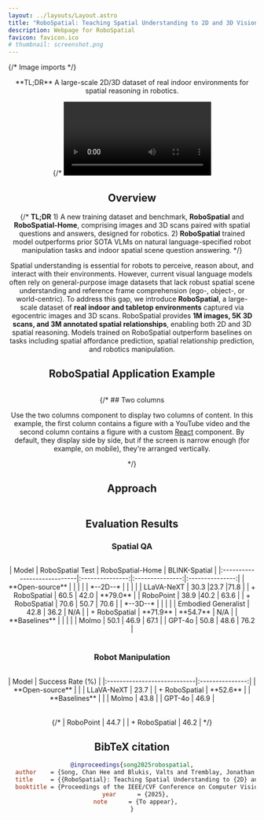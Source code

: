 ```yaml
---
layout: ../layouts/Layout.astro
title: "RoboSpatial: Teaching Spatial Understanding to 2D and 3D Vision-Language Models for Robotics"
description: Webpage for RoboSpatial
favicon: favicon.ico
# thumbnail: screenshot.png
---
```





{/* Image imports */}



<Header
  title={frontmatter.title}
  authors={[
    {
      name: "Chan Hee Song",
      url: "https://chanh.ee",
      institution: "The Ohio State University",
      notes: ["*"],
    },
    {
      name: "Valts Blukis",
      institution: "Nvidia",
      url: "https://research.nvidia.com/person/valts-blukis",
      notes: [],
    },
    {
      name: "Jonathan Tremblay",
      institution: "Nvidia",
      url: "https://research.nvidia.com/person/jonathan-tremblay",
      notes: [],
    },
    {
      name: "Stephen Tyree",
      institution: "Nvidia",
      url: "https://research.nvidia.com/person/stephen-tyree",
    },
    {
      name: "Yu Su",
      url: "https://ysu1989.github.io/",
      institution: "The Ohio State University",
    },
    {
      name: "Stan Birchfield",
      url: "https://research.nvidia.com/person/stan-birchfield",
      institution: "Nvidia",
    },
  ]}
  conference="CVPR 2025"
  notes={[
    {
      symbol: "*",
      text: "Work done during Nvidia internship",
    },
  ]}
  links={[
    {
      name: "ArXiv",
      url: "https://arxiv.org/abs/2411.16537",
      icon: "fa-solid:file-pdf",
    },
    {
      name: "Code (TBA)",
      url: "",
      icon: "mdi:github",
      disabled: true,
    },
    {
      name: "Dataset (TBA)",
      url: "",
      icon: "mdi:database",
      disabled: true
    },
  ]}
  />

<div className="center-text">
  **TL;DR** A large-scale 2D/3D dataset of real indoor environments for spatial reasoning in robotics.
</div>


{/* <Video source={outside} /> */}

<HighlightedSection>

## Overview

{/* **TL;DR** 1) A new training dataset and benchmark, **RoboSpatial** and **RoboSpatial-Home**, comprising images and 3D scans paired with spatial questions and answers, designed for robotics. 2) **RoboSpatial** trained model outperforms prior SOTA VLMs on natural language-specified robot manipulation tasks and indoor spatial scene question answering. */}

Spatial understanding is essential for robots to perceive, reason about, and interact with their environments. However, current visual language models often rely on general-purpose image datasets that lack robust spatial scene understanding and reference frame comprehension (ego-, object-, or world-centric). To address this gap, we introduce **RoboSpatial**, a large-scale dataset of **real indoor and tabletop environments** captured via egocentric images and 3D scans. RoboSpatial provides **1M images, 5K 3D scans, and 3M annotated spatial relationships**, enabling both 2D and 3D spatial reasoning. Models trained on RoboSpatial outperform baselines on tasks including spatial affordance prediction, spatial relationship prediction, and robotics manipulation.

</HighlightedSection>

## RoboSpatial Application Example


<Figure
    caption="An illustration of a model trained on RoboSpatial being used to solve a manipulation task using spatial reasoning."
  >
    <Image source={fig1} altText="An illustration of a model trained on RoboSpatial being used to solve a manipulation task using spatial reasoning." />
</Figure>


{/* ## Two columns

Use the two columns component to display two columns of content. In this example, the first column contains a figure with a YouTube video and the second column contains a figure with a custom [React](https://react.dev/) component. By default, they display side by side, but if the screen is narrow enough (for example, on mobile), they're arranged vertically.

<TwoColumns>
  <Figure slot="left" caption="Take a look at this YouTube video.">
    <YouTubeVideo videoId="wjZofJX0v4M" />
  </Figure>
  <Figure slot="right" caption="Now look at this Gaussian Splat, rendered with a React component.">
    <Splat client:idle />
  </Figure>
</TwoColumns> */}

## Approach

<Figure
    caption="We automatically generate spatial relationship annotations from existing datasets with 3D point clouds, egocentric images, and 3D bounding box annotations. We create question/answer pairs covering three classes of spatial relationships, three spatial reference frames, and both binary (yes/no) and numeric (e.g. 2D image points) answers. From 1M images and 5K scans, we generate over 3M spatial question/answer pairs."
  >
    <Image source={fig2} altText="An overview of RoboSpatial Dataset." />
</Figure>



## Evaluation Results

### Spatial QA

<Figure
    caption="Results of RoboSpatial-trained models on RoboSpatial test set, RoboSpatial-Home and BLINK. Two models are shown: SL (SpaceLLaVA) and RP (RoboPoint), where the S- prefix and FT indicates RoboSpatial-trained models. For Yes/No questions, the green checkmark indicates the correct answer. For spatial context questions, GT indicates the correct answer. For in-domain, all questions are from RoboSpatial test. For out-of-domain, all images except for the top right are from RoboSpatial-Home."
  >
    <Image source={fig3} altText="Qualitative Results of RoboSpatial-trained models." />
</Figure>

<Table caption="Performance of RoboSpatial-trained models on three spatial reasoning benchmarks.">
| Model                       | RoboSpatial Test | RoboSpatial-Home | BLINK-Spatial |
|:----------------------------|:---------------:|:---------------:|:---------------:|
| **Open-source**             |                |                 |                 |
| *--2D--*             |                |                 |                 |
| LLaVA-NeXT                  | 30.3           |23.7           |71.8           |
| + RoboSpatial               | 60.5    |  42.0               |    **79.0**             |
| RoboPoint                  | 38.9           |40.2           |  63.6           |
| + RoboSpatial               | 70.6    |  50.7               |    70.6             |
| *--3D--*             |                |                 |                 |
| Embodied Generalist        |     42.8     |       36.2          |     N/A            |
| + RoboSpatial               | **71.9**    |      **54.7**       |    N/A             |
| **Baselines**               |            |                 |                 |
| Molmo                     | 50.1           |   46.9        |   67.1          |
| GPT-4o                   | 50.8           |   48.6        |    76.2         |
</Table>

### Robot Manipulation

<Figure
    caption="Robotics experiments: the red dot shows the model output (if not present, the model failed to provide a valid point in the image);  green dots are used to show when a model outputs multiple points. The robot motion generator, cuRobo, is used to grasp the item referenced by the generated point. The spatial- prefix indicates model trained with RoboSpatial."
  >
    <Image source={robot_exp} altText="Robot experiment results." />
</Figure>

<Table caption="Task success rate for robot manipulation.">
| Model                        | Success Rate (%) |
|:----------------------------|:---------------:|
| **Open-source**              |                 |
| LLaVA-NeXT               | 23.7           |
| + RoboSpatial                | **52.6**    |
| **Baselines** |            |
| Molmo                     | 43.8           |
| GPT-4o                   | 46.9           |
</Table>

{/* | RoboPoint                 | 44.7           |
| + RoboSpatial                | 46.2        | */}


## BibTeX citation

```bibtex
@inproceedings{song2025robospatial,
  author    = {Song, Chan Hee and Blukis, Valts and Tremblay, Jonathan and Tyree, Stephen and Su, Yu and Birchfield, Stan},
  title     = {{RoboSpatial}: Teaching Spatial Understanding to {2D} and {3D} Vision-Language Models for Robotics},
  booktitle = {Proceedings of the IEEE/CVF Conference on Computer Vision and Pattern Recognition (CVPR)},
  year      = {2025},
  note      = {To appear},
}
```